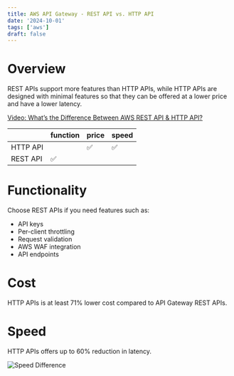 ```yaml
---
title: AWS API Gateway - REST API vs. HTTP API
date: '2024-10-01'
tags: ['aws']
draft: false
---
```


# Overview

REST APIs support more features than HTTP APIs, while HTTP APIs are designed with minimal features so that they can be offered at a lower price and have a lower latency.

[Video: What’s the Difference Between AWS REST API & HTTP API?](https://www.youtube.com/watch?v=O8RKpHQt6l4)

| | function | price | speed |
| --- | --- | --- | -- |
| HTTP API | | ✅ | ✅ |
| REST API | ✅ | | |

# Functionality
Choose REST APIs if you need features such as:
- API keys
- Per-client throttling
- Request validation
- AWS WAF integration
- API endpoints

# Cost
HTTP APIs is at least 71% lower cost compared to API Gateway REST APIs.

# Speed
HTTP APIs offers up to 60% reduction in latency.

![Speed Difference](/static/images/aws/rest-api-vs-http-api/speed.png)
